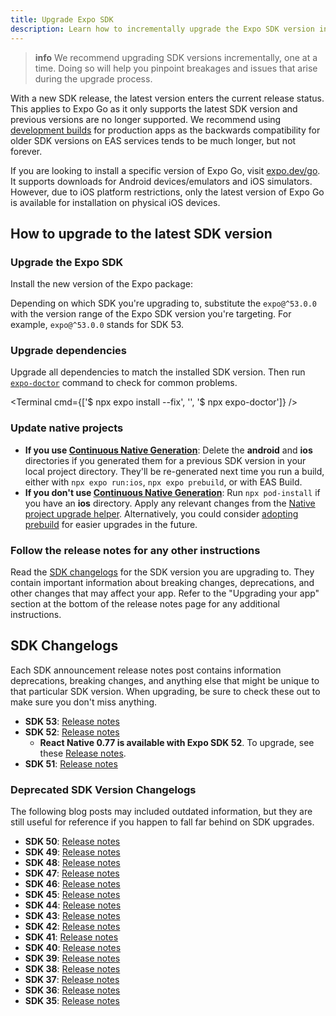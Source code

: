 ```yaml
---
title: Upgrade Expo SDK
description: Learn how to incrementally upgrade the Expo SDK version in your project.
---
```



> **info** We recommend upgrading SDK versions incrementally, one at a time. Doing so will help you pinpoint breakages and issues that arise during the upgrade process.

With a new SDK release, the latest version enters the current release status. This applies to Expo Go as it only supports the latest SDK version and previous versions are no longer supported. We recommend using [development builds](/develop/development-builds/introduction/) for production apps as the backwards compatibility for older SDK versions on EAS services tends to be much longer, but not forever.

If you are looking to install a specific version of Expo Go, visit [expo.dev/go](https://expo.dev/go). It supports downloads for Android devices/emulators and iOS simulators. However, due to iOS platform restrictions, only the latest version of Expo Go is available for installation on physical iOS devices.

## How to upgrade to the latest SDK version

<Step label="1">

### Upgrade the Expo SDK

Install the new version of the Expo package:

<Tabs>
  <Tab label="npm">
    <Terminal cmd={['$ npm install expo@^53.0.0']} />
  </Tab>
  <Tab label="Yarn">
    <Terminal cmd={['$ yarn add expo@^53.0.0']} />
  </Tab>
  <Tab label="pnpm">
    <Terminal cmd={['$ pnpm add expo@^53.0.0']} />
  </Tab>
  <Tab label="Bun">
    <Terminal cmd={['$ bun install expo@^53.0.0']} />
  </Tab>
</Tabs>

Depending on which SDK you're upgrading to, substitute the `expo@^53.0.0` with the version range of the Expo SDK version you're targeting. For example, `expo@^53.0.0` stands for SDK 53.

</Step>

<Step label="2">

### Upgrade dependencies

Upgrade all dependencies to match the installed SDK version. Then run [`expo-doctor`](/develop/tools/#expo-doctor) command to check for common problems.

<Terminal cmd={['$ npx expo install --fix', '', '$ npx expo-doctor']} />

</Step>

<Step label="3">

### Update native projects

- **If you use [Continuous Native Generation](/workflow/continuous-native-generation/)**: Delete the **android** and **ios** directories if you generated them for a previous SDK version in your local project directory. They'll be re-generated next time you run a build, either with `npx expo run:ios`, `npx expo prebuild`, or with EAS Build.
- **If you don't use [Continuous Native Generation](/workflow/continuous-native-generation/)**: Run `npx pod-install` if you have an **ios** directory. Apply any relevant changes from the [Native project upgrade helper](/bare/upgrade/). Alternatively, you could consider [adopting prebuild](/guides/adopting-prebuild/) for easier upgrades in the future.

</Step>

<Step label="4">

### Follow the release notes for any other instructions

Read the [SDK changelogs](#sdk-changelogs) for the SDK version you are upgrading to. They contain important information about breaking changes, deprecations, and other changes that may affect your app. Refer to the "Upgrading your app" section at the bottom of the release notes page for any additional instructions.

</Step>

## SDK Changelogs

Each SDK announcement release notes post contains information deprecations, breaking changes, and anything else that might be unique to that particular SDK version. When upgrading, be sure to check these out to make sure you don't miss anything.

- **SDK 53**: [Release notes](https://expo.dev/changelog/sdk-53)
- **SDK 52**: [Release notes](https://expo.dev/changelog/2024-11-12-sdk-52)
  - **React Native 0.77 is available with Expo SDK 52**. To upgrade, see these [Release notes](https://expo.dev/changelog/2025/01-21-react-native-0.77).
- **SDK 51**: [Release notes](https://expo.dev/changelog/2024-05-07-sdk-51)

### Deprecated SDK Version Changelogs

The following blog posts may included outdated information, but they are still useful for reference if you happen to fall far behind on SDK upgrades.

<Collapsible summary="See a full list of deprecated SDK release changelogs">

- **SDK 50**: [Release notes](https://expo.dev/changelog/2024-01-18-sdk-50)
- **SDK 49**: [Release notes](https://blog.expo.dev/expo-sdk-49-c6d398cdf740)
- **SDK 48**: [Release notes](https://blog.expo.dev/expo-sdk-48-ccb8302e231)
- **SDK 47**: [Release notes](https://blog.expo.dev/expo-sdk-47-a0f6f5c038af)
- **SDK 46**: [Release notes](https://blog.expo.dev/expo-sdk-46-c2a1655f63f7)
- **SDK 45**: [Release notes](https://blog.expo.dev/expo-sdk-45-f4e332954a68)
- **SDK 44**: [Release notes](https://blog.expo.dev/expo-sdk-44-4c4b8306584a)
- **SDK 43**: [Release notes](https://blog.expo.dev/expo-sdk-43-aa9b3c7d5541)
- **SDK 42**: [Release notes](https://blog.expo.dev/expo-sdk-42-579aee2348b6)
- **SDK 41**: [Release notes](https://blog.expo.dev/expo-sdk-41-12cc5232f2ef)
- **SDK 40**: [Release notes](https://dev.to/expo/expo-sdk-40-is-now-available-1in0)
- **SDK 39**: [Release notes](https://dev.to/expo/expo-sdk-39-is-now-available-1lm8)
- **SDK 38**: [Release notes](https://dev.to/expo/expo-sdk-38-is-now-available-5aa0)
- **SDK 37**: [Release notes](https://dev.to/expo/expo-sdk-37-is-now-available-69g)
- **SDK 36**: [Release notes](https://blog.expo.dev/expo-sdk-36-is-now-available-b91897b437fe)
- **SDK 35**: [Release notes](https://blog.expo.dev/expo-sdk-35-is-now-available-beee0dfafbf4)

</Collapsible>
